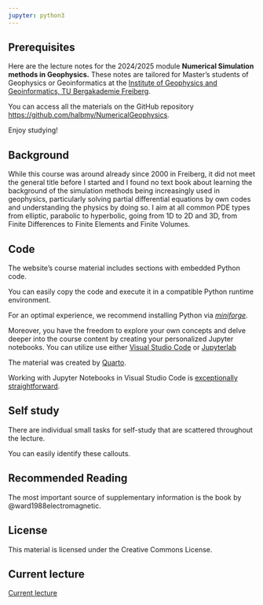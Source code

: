 ```yaml
---
jupyter: python3
---
```


## Prerequisites {.unnumbered}

Here are the lecture notes for the 2024/2025 module **Numerical Simulation methods in Geophysics.** 
These notes are tailored for Master's students of Geophysics or Geoinformatics at the [Institute of Geophysics and Geoinformatics, TU Bergakademie Freiberg](https://tu-freiberg.de/geophysik).

You can access all the materials on the GitHub repository <https://github.com/halbmy/NumericalGeophysics>.

Enjoy studying!

## Background

While this course was around already since 2000 in Freiberg, it did not meet the general title before I started and I found no text book about learning the background of the simulation methods being increasingly used in geophysics, particularly solving partial differential equations by own codes and understanding the physics by doing so. I aim at all common PDE types from elliptic, parabolic to hyperbolic, going from 1D to 2D and 3D, from Finite Differences to Finite Elements and Finite Volumes. 

## Code

The website's course material includes sections with embedded Python code.

You can easily copy the code and execute it in a compatible Python runtime environment.

For an optimal experience, we recommend installing Python via [*miniforge*](https://github.com/conda-forge/miniforge).

Moreover, you have the freedom to explore your own concepts and delve deeper into the course content by creating your personalized Jupyter notebooks. You can utilize use either [Visual Studio Code](https://code.visualstudio.com/) or [Jupyterlab](https://jupyter.org)

The material was created by [Quarto](https://quarto.org).

Working with Jupyter Notebooks in Visual Studio Code is [exceptionally straightforward](https://code.visualstudio.com/docs/datascience/jupyter-notebooks).

## Self study

There are individual small tasks for self-study that are scattered throughout the lecture.

::: {.callout title="Self study"}
You can easily identify these callouts.
:::

## Recommended Reading

The most important source of supplementary information is the book by @ward1988electromagnetic. 

## License

This material is licensed under the Creative Commons License.

## Current lecture

[Current lecture](currentlecture.html)